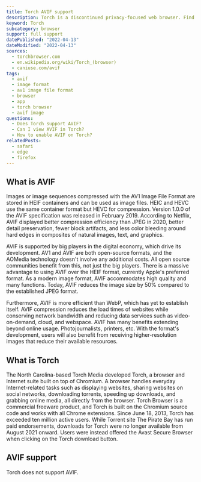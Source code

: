 ```yaml
---
title: Torch AVIF support
description: Torch is a discontinued privacy-focused web browser. Find out how to support and view AVIF images.
keyword: Torch
subcategory: browser
support: full support
datePublished: "2022-04-13"
dateModified: "2022-04-13"
sources:
  - torchbrowser.com
  - en.wikipedia.org/wiki/Torch_(browser)
  - caniuse.com/avif
tags:
  - avif
  - image format
  - av1 image file format
  - browser
  - app
  - torch browser
  - avif image
questions:
  - Does Torch support AVIF?
  - Can I view AVIF in Torch?
  - How to enable AVIF on Torch?
relatedPosts:
  - safari
  - edge
  - firefox
---
```


## What is AVIF

Images or image sequences compressed with the AV1 Image File Format are stored in HEIF containers and can be used as image files. HEIC and HEVC use the same container format but HEVC for compression. Version 1.0.0 of the AVIF specification was released in February 2019. According to Netflix, AVIF displayed better compression efficiency than JPEG in 2020, better detail preservation, fewer block artifacts, and less color bleeding around hard edges in composites of natural images, text, and graphics.

AVIF is supported by big players in the digital economy, which drive its development. AV1 and AVIF are both open-source formats, and the AOMedia technology doesn't involve any additional costs. All open source communities benefit from this, not just the big players. There is a massive advantage to using AVIF over the HEIF format, currently Apple's preferred format. As a modern image format, AVIF accommodates high quality and many functions. Today, AVIF reduces the image size by 50% compared to the established JPEG format.

Furthermore, AVIF is more efficient than WebP, which has yet to establish itself. AVIF compression reduces the load times of websites while conserving network bandwidth and reducing data services such as video-on-demand, cloud, and webspace. AVIF has many benefits extending beyond online usage. Photojournalists, printers, etc. With the format's development, users will also benefit from receiving higher-resolution images that reduce their available resources.

## What is Torch

The North Carolina-based Torch Media developed Torch, a browser and Internet suite built on top of Chromium. A browser handles everyday Internet-related tasks such as displaying websites, sharing websites on social networks, downloading torrents, speeding up downloads, and grabbing online media, all directly from the browser. Torch Browser is a commercial freeware product, and Torch is built on the Chromium source code and works with all Chrome extensions. Since June 18, 2013, Torch has exceeded ten million active users. While Torrent site The Pirate Bay has run paid endorsements, downloads for Torch were no longer available from August 2021 onward. Users were instead offered the Avast Secure Browser when clicking on the Torch download button.

## AVIF support

Torch does not support AVIF.
